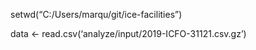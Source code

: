 setwd("C:/Users/marqu/git/ice-facilities")

data <- read.csv('analyze/input/2019-ICFO-31121.csv.gz')
